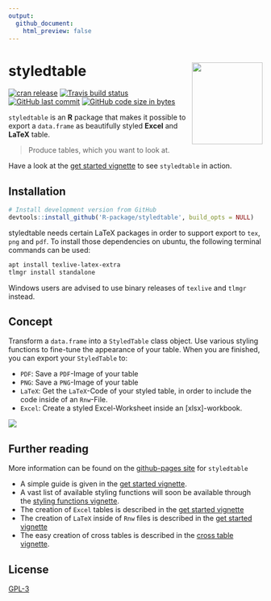 ```yaml
---
output:
  github_document:
    html_preview: false
---
```


# styledtable <img src="man/figures/logo.png" align="right" alt="" width=140 height=162 />

<!-- badges: start -->
[![cran release](https://www.r-pkg.org/badges/version-last-release/styledtable)](https://www.r-pkg.org/badges/version-last-release/styledtable)
[![Travis build status](https://travis-ci.org/R-package/styledtable.svg?branch=master)](https://travis-ci.org/R-package/styledtable)
[![GitHub last commit](https://img.shields.io/github/last-commit/R-package/styledtable.svg?logo=github)](https://github.com/R-package/styledtable/commits/master)
[![GitHub code size in bytes](https://img.shields.io/github/languages/code-size/R-package/styledtable.svg?logo=github)](https://github.com/R-package/styledtable)
<!-- badges: end -->

`styledtable` is an **R** package that makes it possible to export a
`data.frame` as beautifully styled **Excel** and **LaTeX** table.

> Produce tables, which you want to look at.

Have a look at the [get started vignette] to see `styledtable` in action.

## Installation

```r
# Install development version from GitHub
devtools::install_github('R-package/styledtable', build_opts = NULL)
```

styledtable needs certain LaTeX packages in order to support export to `tex`,
`png` and `pdf`. To install those dependencies on ubuntu, the following terminal
commands can be used:

```bash
apt install texlive-latex-extra
tlmgr install standalone
```

Windows users are advised to use binary releases of `texlive` and `tlmgr` instead.

## Concept

Transform a `data.frame` into a `StyledTable` class object. 
Use various styling functions to fine-tune the appearance of your table.
When you are finished, you can export your `StyledTable` to:

* `PDF`: Save a `PDF`-Image of your table
* `PNG`: Save a `PNG`-Image of your table
* `LaTeX`: Get the `LaTeX`-Code of your styled table, in order to include
  the code inside of an `Rnw`-File.
* `Excel`: Create a styled Excel-Worksheet inside an [xlsx]-workbook.

<p>
<img src="man/figures/flow_st.png">
</p>

## Further reading

More information can be found on the [github-pages site] for `styledtable` 

* A simple guide is given in the [get started vignette].
* A vast list of available styling functions will soon be available through the [styling functions vignette].
* The creation of `Excel` tables is described in the [get started vignette]
* The creation of `LaTeX` inside of `Rnw` files is described in the [get started vignette]
* The easy creation of cross tables is described in the [cross table vignette].

## License

[GPL-3]
  
[get started vignette]:  https://R-package.github.io/styledtable/articles/styledtable.html
[styling functions vignette]:  https://R-package.github.io/styledtable/articles/styling_functions.html
[cross table vignette]: https://R-package.github.io/styledtable/articles/cross_table_creation.html
[github-pages site]: https://R-package.github.io/styledtable
[xlsx package]: https://cran.r-project.org/web/packages/xlsx/xlsx.pdf
[GPL-3]: https://R-package.github.io/styledtable/LICENSE
